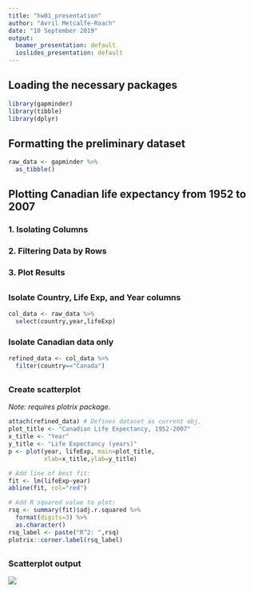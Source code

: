 ```yaml
---
title: "hw01_presentation"
author: "Avril Metcalfe-Roach"
date: "10 September 2019"
output:
  beamer_presentation: default
  ioslides_presentation: default
---
```

## Loading the necessary packages
```r
library(gapminder)
library(tibble)
library(dplyr)
```

## Formatting the preliminary dataset
```r
raw_data <- gapminder %>% 
  as_tibble()
```

## Plotting Canadian life expectancy from 1952 to 2007
### 1. Isolating Columns
### 2. Filtering Data by Rows
### 3. Plot Results
##
### Isolate Country, Life Exp, and Year columns
```r
col_data <- raw_data %>% 
  select(country,year,lifeExp)
```

### Isolate Canadian data only
```r
refined_data <- col_data %>% 
  filter(country=="Canada")
```

##
### Create scatterplot
*Note: requires plotrix package.*
```r
attach(refined_data) # Defines dataset as current obj.
plot_title <- "Canadian Life Expectancy, 1952-2007"
x_title <- "Year"
y_title <- "Life Expectancy (years)"
p <- plot(year, lifeExp, main=plot_title, 
          xlab=x_title,ylab=y_title)

# Add line of best fit:
fit <- lm(lifeExp~year)
abline(fit, col="red")

# Add R squared value to plot:
rsq <- summary(fit)$adj.r.squared %>% 
  format(digits=3) %>% 
  as.character()
rsq_label <- paste("R^2: ",rsq)
plotrix::corner.label(rsq_label)
```
##
### Scatterplot output
![](hw01_gapminder_files\figure-gfm\Life_vs_Year-1.png)

